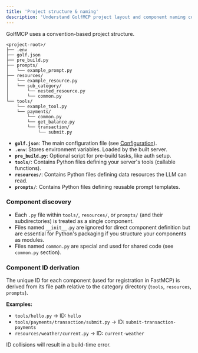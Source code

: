 ```yaml
---
title: 'Project structure & naming'
description: 'Understand GolfMCP project layout and component naming conventions.'
---
```


GolfMCP uses a convention-based project structure.

```
<project-root>/
├── .env
├── golf.json
├── pre_build.py
├── prompts/
│   └── example_prompt.py
├── resources/
│   └── example_resource.py
│   └── sub_category/
│       └── nested_resource.py
│       └── common.py
└── tools/
    └── example_tool.py
    └── payments/
        └── common.py
        └── get_balance.py
        └── transaction/
            └── submit.py
```

*   **`golf.json`**: The main configuration file (see [Configuration](/golf-mcp-framework/configuration)).
*   **`.env`**: Stores environment variables. Loaded by the built server.
*   **`pre_build.py`**: Optional script for pre-build tasks, like auth setup.
*   **`tools/`**: Contains Python files defining your server's tools (callable functions).
*   **`resources/`**: Contains Python files defining data resources the LLM can read.
*   **`prompts/`**: Contains Python files defining reusable prompt templates.

### Component discovery

*   Each `.py` file within `tools/`, `resources/`, or `prompts/` (and their subdirectories) is treated as a single component.
*   Files named `__init__.py` are ignored for direct component definition but are essential for Python's packaging if you structure your components as modules.
*   Files named `common.py` are special and used for shared code (see `common.py` section).

### Component ID derivation

The unique ID for each component (used for registration in FastMCP) is derived from its file path relative to the category directory (`tools`, `resources`, `prompts`).

**Examples:**

*   `tools/hello.py`                 -> ID: `hello`
*   `tools/payments/transaction/submit.py` -> ID: `submit-transaction-payments`
*   `resources/weather/current.py`   -> ID: `current-weather`

ID collisions will result in a build-time error. 